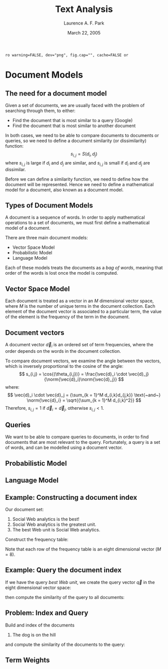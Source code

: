 % Text Analysis
% Laurence A. F. Park
% March 22, 2005

<!-- Setting up R -->
`ro warning=FALSE, dev="png", fig.cap="", cache=FALSE or`


# Document Models

## The need for a document model

Given a set of documents, we are usually faced with the problem of
searching through them, to either:

- Find the document that is most similar to a query (Google)
- Find the document that is most similar to another document

In both cases, we need to be able to compare documents to documents or
queries, so we need to define a document similarity (or dissimilarity)
function: 
$$
   s_{i,j} = S(d_i, d_j) 
$$
where $s_{i,j}$ is large if $d_i$ and $d_j$ are similar, and 
$s_{i,j}$ is small if $d_i$ and $d_j$ are dissimilar.

Before we can define a similarity function, we need to define how the
document will be represented. Hence we need to define a mathematical
model for a document, also known as a document model.

## Types of Document Models

A document is a sequence of words. In order to apply mathematical
operations to a set of documents, we must first define a mathematical
model of a document.

There are three main document models:

- Vector Space Model
- Probabilistic Model
- Language Model

Each of these models treats the documents as a *bag of words*, meaning
that order of the words is lost once the model is computed.

## Vector Space Model

Each document is treated as a vector in an $M$ dimensional vector
space, where $M$ is the number of unique terms in the document
collection. Each element of the document vector is associated to a
particular term, the value of the element is the frequency of the term
in the document.

\begin{center}
\begin{tikzpicture}[scale=3]
\coordinate (A) at (0.,0);
\coordinate [label=above:\textcolor{blue}{$\vec{d}_1$}] (E) at (0.5,1);
\coordinate [label=right:\textcolor{blue}{$\vec{d}_2$}] (F) at (1.2,0.9);
\coordinate [label=right:\textcolor{blue}{$\vec{d}_3$}] (G) at (0.8,0.3);

\draw [arrows=->] (A) -- (E);
\draw [arrows=->] (A) -- (F);
\draw [arrows=->] (A) -- (G);


\begin{scope}
  \path[clip] (A) -- (E) -- (G) -- cycle;
  \draw [green, fill=green!20, opacity=.8] (A) circle (15pt);
\end{scope}

\begin{scope}
  \path[clip] (A) -- (E) -- (F) -- cycle;
  \draw [red, fill=red!20, opacity=.8] (A) circle (10pt);
\end{scope}

\end{tikzpicture}
\end{center}

## Document vectors

A document vector $\vec{d}_i$ is an ordered set of term frequencies,
where the order depends on the words in the document collection.


To compare document vectors, we examine the angle between the vectors,
which is inversely proportional to the cosine of the angle:
$$
	s_{i,j} = \cos{(\theta_{i,j})} = \frac{\vec{d}_i \cdot \vec{d}_j}{\norm{\vec{d}_i}\norm{\vec{d}_j}}
$$
where:
$$
	\vec{d}_i \cdot \vec{d}_j = {\sum_{k = 1}^M d_{i,k}d_{j,k}}
	\text{~and~} \norm{\vec{d}_i} = \sqrt{{\sum_{k = 1}^M d_{i,k}^2}}
$$
Therefore, $s_{i,j} = 1$ if $\vec{d}_i = \vec{d}_j$, otherwise $s_{i,j} < 1$.


## Queries

We want to be able to compare queries to documents, in order to find
documents that are most relevant to the query. Fortunately, a query is
a set of words, and can be modelled using a document vector.


## Probabilistic Model

## Language Model


## Example: Constructing a document index

Our document set:

1. Social Web analytics is the best!
2. Social Web analytics is the greatest unit.
3. The best Web unit is Social Web analytics.

\pause

Construct the frequency table:

\begin{center}
\begin{tabular}{lcccccccc}
\toprule
& Social & Web & analytics & is & the & best & greatest & unit \\
\cmidrule(r){1-1}\cmidrule(r){2-9}
$\vec{d}_1$ &      1 &   1 &         1 &  1 &   1 &    1 &        0 &    0 \\
$\vec{d}_2$ &      1 &   1 &         1 &  1 &   1 &    0 &        1 &    1 \\
$\vec{d}_3$ &      1 &   2 &         1 &  1 &   1 &    1 &        0 &    1 \\
\bottomrule
\end{tabular}
\end{center}

Note that each row of the frequency table is an eight dimensional
vector ($M = 8$).

## Example: Query the document index

If we have the query *best Web unit*, we create the query vector $\vec{q}$ in
the eight dimensional vector space:

\begin{center}
\begin{tabular}{lcccccccc}
\toprule
& Social & Web & analytics & is & the & best & greatest & unit \\
\midrule
$\vec{q}$  &   0 &   1 &         0 &  0 &   0 &    1 &        0 &    1 \\
\bottomrule
\end{tabular}
\end{center}

\pause

then compute the similarity of the query to all documents:

\begin{center}
\begin{tabular}{cccc}
\toprule
& $\vec{d}\cdot\vec{q}$ & $\norm{\vec{d}}$ & $S(\vec{d},\vec{q})$ \\
\midrule
$\vec{d}_1$ & 2 & $\sqrt{6}$  & $2/(\sqrt{6}\sqrt{3}) = 0.47$ \\
$\vec{d}_2$ & 2 & $\sqrt{7}$  & $2/(\sqrt{7}\sqrt{3}) = 0.44$ \\
$\vec{d}_3$ & 4 & $\sqrt{10}$ & $4/(\sqrt{10}\sqrt{3}) = 0.73$ \\
$\vec{q}$   &   & $\sqrt{3}$  & \\
\bottomrule
\end{tabular}
\end{center}


## Problem: Index and Query

Build and index of the documents

1. The dog is on the hill

and compute the similarity of the documents to the query:


## Term Weights
